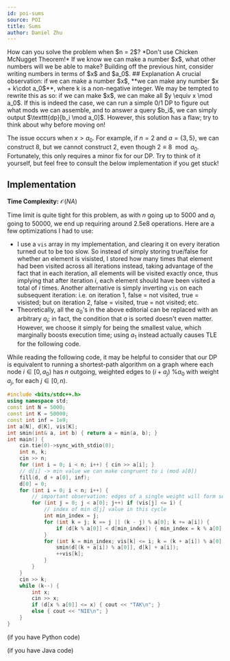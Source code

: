 ```yaml
---
id: poi-sums
source: POI
title: Sums
author: Daniel Zhu
---
```


<Spoiler title="Hint 1">
How can you solve the problem when $n = 2$? *Don't use Chicken McNugget Theorem!*
</Spoiler>
<Spoiler title="Hint 2">
If we know we can make a number $x$, what other numbers will we be able to make?
</Spoiler>
<Spoiler title="Hint 3">
Building off the previous hint, consider writing numbers in terms of $x$ and $a_0$.
</Spoiler>
## Explanation
A crucial observation: if we can make a number $x$, **we can make any number $x + k\cdot a_0$**, where k is a non-negative integer. We may be tempted to rewrite this as so: if we can make $x$, we can make all $y \equiv x \mod a_0$. If this is indeed the case, we can run a simple 0/1 DP to figure out what mods we can assemble, and to answer a query $b_i$, we can simply output $\texttt{dp}[b_i \mod a_0]$. However, this solution has a flaw; try to think about why before moving on!

The issue occurs when $x > a_0$. For example, if $n = 2$ and $a = \{3, 5\}$, we
can construct 8, but we cannot construct 2, even though $2 \equiv 8 \mod a_0$.
Fortunately, this only requires a minor fix for our DP. Try to think of it
yourself, but feel free to consult the below implementation if you get stuck!

## Implementation

**Time Complexity:** $\mathcal{O}(NA)$

Time limit is quite tight for this problem, as with $n$ going up to $5000$ and
$a_i$ going to $50000$, we end up requiring around $2.5\text{e}8$ operations.
Here are a few optimizations I had to use:

- I use a $\texttt{vis}$ array in my implementation, and clearing it on every iteration turned out to be too slow. So instead of simply storing true/false for whether an element is visisted, I stored how many times that element had been visited across all iterations instead, taking advantage of the fact that in each iteration, all elements will be visited exactly once, thus implying that after iteration $i$, each element should have been visited a total of $i$ times. Another alternative is simply inverting $\texttt{vis}$ on each subsequent iteration: i.e. on iteration 1, false = not visited, true =
  visisted; but on iteration 2, false = visited, true = not visited; etc.
- Theoretically, all the $a_0$'s in the above editorial can be replaced with an
  arbitrary $a_i$; in fact, the condition that $a$ is sorted doesn't even
  matter. However, we choose it simply for being the smallest value, which
  marginally boosts execution time; using $a_1$ instead actually causes TLE for
  the following code.

While reading the following code, it may be helpful to consider that our DP is equivalent to running a shortest-path algorithm on a graph where each node $i \in [0, a_0)$ has $n$ outgoing, weighted edges to $(i + a_j) \text{ \% }a_0$ with weight $a_j$, for each $j \in [0, n).$

<LanguageSection>

<CPPSection>

```cpp
#include <bits/stdc++.h>
using namespace std;
const int N = 5000;
const int K = 50000;
const int inf = 1e9;
int a[N], d[K], vis[K];
int smin(int& a, int b) { return a = min(a, b); }
int main() {
	cin.tie(0)->sync_with_stdio(0);
	int n, k;
	cin >> n;
	for (int i = 0; i < n; i++) { cin >> a[i]; }
	// d[i] -> min value we can make congruent to i (mod a[0])
	fill(d, d + a[0], inf);
	d[0] = 0;
	for (int i = 0; i < n; i++) {
		// important observation: edges of a single weight will form several disjoint cycles
		for (int j = 0; j < a[0]; j++) if (vis[j] <= i) {
			// index of min d[j] value in this cycle
			int min_index = j;
			for (int k = j; k == j || (k - j) % a[0]; k += a[i]) {
				if (d[k % a[0]] < d[min_index]) { min_index = k % a[0]; }
			}
			for (int k = min_index; vis[k] <= i; k = (k + a[i]) % a[0]) {
				smin(d[(k + a[i]) % a[0]], d[k] + a[i]);
				++vis[k];
			}
		}
	}
	cin >> k;
	while (k--) {
		int x;
		cin >> x;
		if (d[x % a[0]] <= x) { cout << "TAK\n"; }
		else { cout << "NIE\n"; }
	}
}
```

</CPPSection>

<PySection>

(if you have Python code)

</PySection>

<JavaSection>

(if you have Java code)

</JavaSection>

</LanguageSection>
